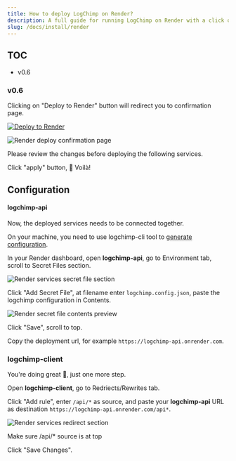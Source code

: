 ```yaml
---
title: How to deploy LogChimp on Render?
description: A full guide for running LogChimp on Render with a click of a button.
slug: /docs/install/render
---
```


## TOC

- v0.6

### v0.6

Clicking on "Deploy to Render" button will redirect you to confirmation page.

[![Deploy to Render](https://render.com/images/deploy-to-render-button.svg)](https://render.com/deploy?repo=https://github.com/logchimp/deploy-buttons)

![Render deploy confirmation page](../images/docs/render-deploy-confirmation.png)

<Alert type="tip">
  Please review the changes before deploying the following services.
</Alert>

Click "apply" button, 🎉 Voilà!

## Configuration

#### logchimp-api

Now, the deployed services needs to be connected together.

On your machine, you need to use logchimp-cli tool to [generate configuration](/docs/cli/config/generate).

In your Render dashboard, open **logchimp-api**, go to Environment tab, scroll to Secret Files section.

![Render services secret file section](../images/docs/render-secret-file-section.png)

Click "Add Secret File", at filename enter `logchimp.config.json`, paste the logchimp configuration in Contents.

![Render secret file contents preview](../images/docs/render-secret-file-content-preview.png)

Click "Save", scroll to top.

Copy the deployment url, for example `https://logchimp-api.onrender.com`.

### logchimp-client

You're doing great 💪, just one more step.

Open **logchimp-client**, go to Redriects/Rewrites tab.

Click "Add rule", enter `/api/*` as source, and paste your **logchimp-api** URL as destination `https://logchimp-api.onrender.com/api*`.

![Render services redirect section](../images/docs/render-services-redirect-section.png)

<Alert type="warning">
  Make sure /api/* source is at top
</Alert>

Click "Save Changes".
